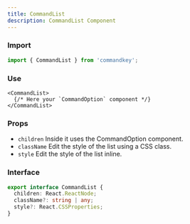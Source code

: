 ```yaml
---
title: CommandList
description: CommandList Component
---
```


### Import

```js
import { CommandList } from 'commandkey';
```

### Use

```tsx
<CommandList>
  {/* Here your `CommandOption` component */}
</CommandList>
```

### Props

- `children` Inside it uses the CommandOption component.
- `className` Edit the style of the list using a CSS class.
- `style` Edit the style of the list inline.

### Interface

```ts
export interface CommandList {
  children: React.ReactNode;
  className?: string | any;
  style?: React.CSSProperties;
}
```
